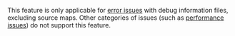 <Note>

This feature is only applicable for [error issues](/product/issues/issue-details/error-issues/) with debug information files, excluding source maps. Other categories of issues (such as [performance issues](/product/issues/issue-details/performance-issues/)) do not support this feature.

</Note>
